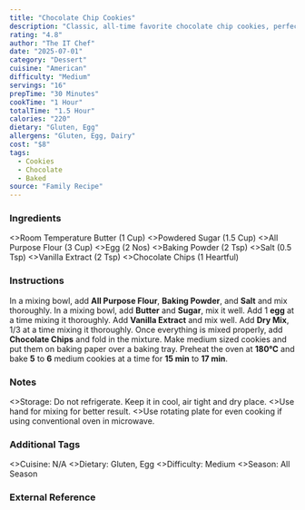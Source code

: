 ```yaml
---
title: "Chocolate Chip Cookies"
description: "Classic, all-time favorite chocolate chip cookies, perfect to enjoy with tea, coffee, or just by themselves."
rating: "4.8"
author: "The IT Chef"
date: "2025-07-01"
category: "Dessert"
cuisine: "American"
difficulty: "Medium"
servings: "16"
prepTime: "30 Minutes"
cookTime: "1 Hour"
totalTime: "1.5 Hour"
calories: "220"
dietary: "Gluten, Egg"
allergens: "Gluten, Egg, Dairy"
cost: "$8"
tags:
  - Cookies
  - Chocolate
  - Baked
source: "Family Recipe"
---
```

### Ingredients

<RecipeIngredients>
  <>Room Temperature Butter (1 Cup)</>
  <>Powdered Sugar (1.5 Cup)</>
  <>All Purpose Flour (3 Cup)</>
  <>Egg (2 Nos)</>
  <>Baking Powder (2 Tsp)</>
  <>Salt (0.5 Tsp)</>
  <>Vanilla Extract (2 Tsp)</>
  <>Chocolate Chips (1 Heartful)</>
</RecipeIngredients>

### Instructions

<RecipeInstructions>
  <RecipeInstructionsSection title="Prepare Dry Ingredients">
    <RecipeInstructionsStep>
      In a mixing bowl, add <strong>All Purpose Flour</strong>, <strong>Baking Powder</strong>, and <strong>Salt</strong> and mix thoroughly.
    </RecipeInstructionsStep>
  </RecipeInstructionsSection>
  <RecipeInstructionsSection title="Prepare Wet Ingredients">
    <RecipeInstructionsStep>
      In a mixing bowl, add <strong>Butter</strong> and <strong>Sugar</strong>, mix it well.
    </RecipeInstructionsStep>
    <RecipeInstructionsStep>
      Add 1 <strong>egg</strong> at a time mixing it thoroughly.
    </RecipeInstructionsStep>
    <RecipeInstructionsStep>
      Add <strong>Vanilla Extract</strong> and mix well.
    </RecipeInstructionsStep>
  </RecipeInstructionsSection>
  <RecipeInstructionsSection title="Combine and Bake">
    <RecipeInstructionsStep>
      Add <strong>Dry Mix</strong>, 1/3 at a time mixing it thoroughly.
    </RecipeInstructionsStep>
    <RecipeInstructionsStep>
      Once everything is mixed properly, add <strong>Chocolate Chips</strong> and fold in the mixture.
    </RecipeInstructionsStep>
    <RecipeInstructionsStep>
      Make medium sized cookies and put them on baking paper over a baking tray.
    </RecipeInstructionsStep>
    <RecipeInstructionsStep>
      Preheat the oven at <strong>180℃</strong> and bake <strong>5</strong> to <strong>6</strong> medium cookies at a time for <strong>15 min</strong> to <strong>17 min</strong>.
    </RecipeInstructionsStep>
  </RecipeInstructionsSection>
</RecipeInstructions>

### Notes

<RecipeNotes>
  <>Storage: Do not refrigerate. Keep it in cool, air tight and dry place.</>
  <>Use hand for mixing for better result.</>
  <>Use rotating plate for even cooking if using conventional oven in microwave.</>
</RecipeNotes>

### Additional Tags

<RecipeTags>
  <>Cuisine: N/A</>
  <>Dietary: Gluten, Egg</>
  <>Difficulty: Medium</>
  <>Season: All Season</>
</RecipeTags>

### External Reference
<YouTube id="YEZPxhMneOc" titile="Best Chocolate Chip Cookies Recipe - Natasha's Kitchen"/>